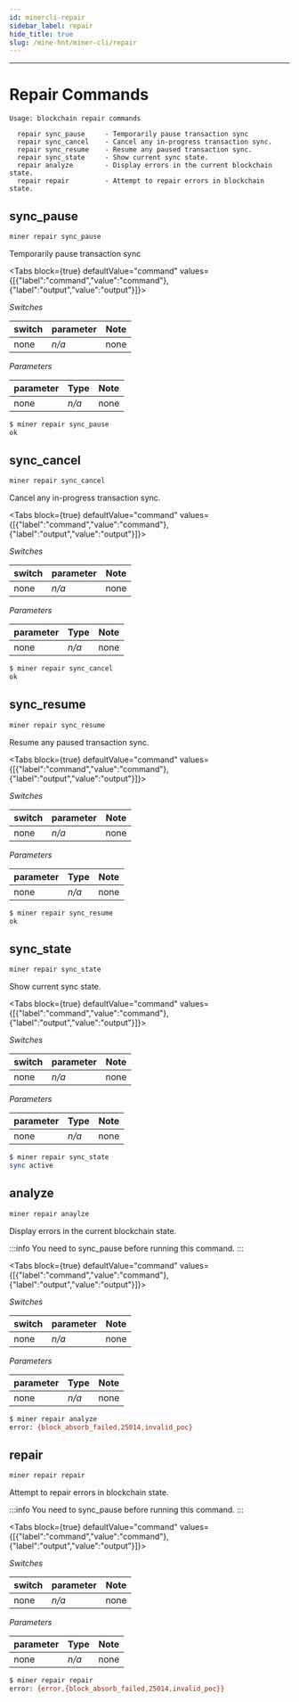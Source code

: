 ```yaml
---
id: minercli-repair
sidebar_label: repair
hide_title: true
slug: /mine-hnt/miner-cli/repair
---
```



---

# Repair Commands
```
Usage: blockchain repair commands

  repair sync_pause     - Temporarily pause transaction sync
  repair sync_cancel    - Cancel any in-progress transaction sync.
  repair sync_resume    - Resume any paused transaction sync.
  repair sync_state     - Show current sync state.
  repair analyze        - Display errors in the current blockchain state.
  repair repair         - Attempt to repair errors in blockchain state.
```
## sync_pause

```bash
miner repair sync_pause 
```

Temporarily pause transaction sync

<Tabs
  block={true}
  defaultValue="command"
  values={[{"label":"command","value":"command"},{"label":"output","value":"output"}]}>
<TabItem value="command">

_Switches_

| switch              | parameter | Note                                   |
| ------------------- | --------- | -------------------------------------- |
| none                | _n/a_    | none                                   |


_Parameters_

| parameter              | Type     | Note                                   |
| ------------------- | -------- | -------------------------------------- |
| none                | _n/a_    | none                                   |

</TabItem>
<TabItem value="output">

```bash
$ miner repair sync_pause
ok
```

</TabItem>
</Tabs>

## sync_cancel

```bash
miner repair sync_cancel 
```

Cancel any in-progress transaction sync.

<Tabs
  block={true}
  defaultValue="command"
  values={[{"label":"command","value":"command"},{"label":"output","value":"output"}]}>
<TabItem value="command">

_Switches_

| switch              | parameter | Note                                   |
| ------------------- | --------- | -------------------------------------- |
| none                | _n/a_    | none                                   |


_Parameters_

| parameter              | Type     | Note                                   |
| ------------------- | -------- | -------------------------------------- |
| none                | _n/a_    | none                                   |

</TabItem>
<TabItem value="output">

```bash
$ miner repair sync_cancel
ok
```

</TabItem>
</Tabs>

## sync_resume

```bash
miner repair sync_resume 
```

Resume any paused transaction sync.

<Tabs
  block={true}
  defaultValue="command"
  values={[{"label":"command","value":"command"},{"label":"output","value":"output"}]}>
<TabItem value="command">

_Switches_

| switch              | parameter | Note                                   |
| ------------------- | --------- | -------------------------------------- |
| none                | _n/a_    | none                                   |


_Parameters_

| parameter              | Type     | Note                                   |
| ------------------- | -------- | -------------------------------------- |
| none                | _n/a_    | none                                   |

</TabItem>
<TabItem value="output">

```bash
$ miner repair sync_resume
ok
```

</TabItem>
</Tabs>

## sync_state

```bash
miner repair sync_state
```

Show current sync state.

<Tabs
  block={true}
  defaultValue="command"
  values={[{"label":"command","value":"command"},{"label":"output","value":"output"}]}>
<TabItem value="command">

_Switches_

| switch              | parameter | Note                                   |
| ------------------- | --------- | -------------------------------------- |
| none                | _n/a_    | none                                   |


_Parameters_

| parameter              | Type     | Note                                   |
| ------------------- | -------- | -------------------------------------- |
| none                | _n/a_    | none                                   |

</TabItem>
<TabItem value="output">

```bash
$ miner repair sync_state
sync active
```

</TabItem>
</Tabs>


## analyze

```bash
miner repair anaylze
```

Display errors in the current blockchain state.

:::info
You need to sync_pause before running this command.
:::

<Tabs
  block={true}
  defaultValue="command"
  values={[{"label":"command","value":"command"},{"label":"output","value":"output"}]}>
<TabItem value="command">

_Switches_

| switch              | parameter | Note                                   |
| ------------------- | --------- | -------------------------------------- |
| none                | _n/a_    | none                                   |


_Parameters_

| parameter              | Type     | Note                                   |
| ------------------- | -------- | -------------------------------------- |
| none                | _n/a_    | none                                   |

</TabItem>
<TabItem value="output">

```bash
$ miner repair analyze
error: {block_absorb_failed,25014,invalid_poc}
```

</TabItem>
</Tabs>


## repair

```bash
miner repair repair
```

Attempt to repair errors in blockchain state.

:::info
You need to sync_pause before running this command.
:::

<Tabs
  block={true}
  defaultValue="command"
  values={[{"label":"command","value":"command"},{"label":"output","value":"output"}]}>
<TabItem value="command">

_Switches_

| switch              | parameter | Note                                   |
| ------------------- | --------- | -------------------------------------- |
| none                | _n/a_    | none                                   |


_Parameters_

| parameter              | Type     | Note                                   |
| ------------------- | -------- | -------------------------------------- |
| none                | _n/a_    | none                                   |

</TabItem>
<TabItem value="output">

```bash
$ miner repair repair
error: {error,{block_absorb_failed,25014,invalid_poc}}
```

</TabItem>
</Tabs>

